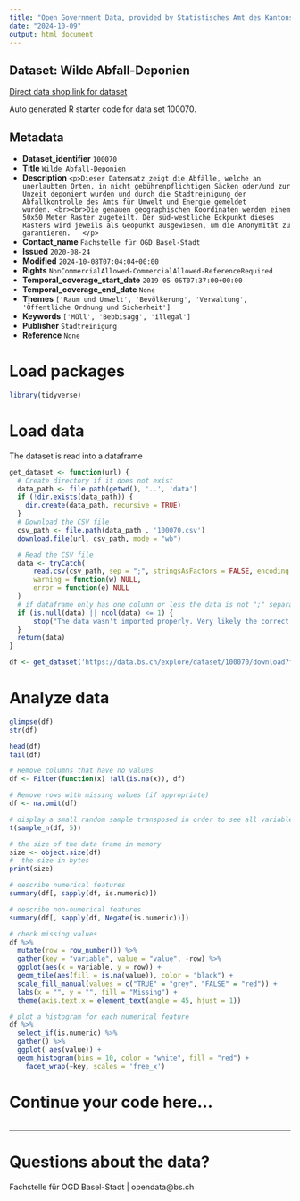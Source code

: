 ```yaml
---
title: "Open Government Data, provided by Statistisches Amt des Kantons Basel-Stadt - Fachstelle OGD"
date: "2024-10-09"
output: html_document
---
```


## Dataset: Wilde Abfall-Deponien

[Direct data shop link for dataset](https://data.bs.ch/explore/dataset/100070)

Auto generated R starter code for data set 100070.

## Metadata

- **Dataset_identifier** `100070`
- **Title** `Wilde Abfall-Deponien`
- **Description** `<p>Dieser Datensatz zeigt die Abfälle, welche an unerlaubten Orten, in nicht gebührenpflichtigen Säcken oder/und zur Unzeit deponiert wurden und durch die Stadtreinigung der Abfallkontrolle des Amts für Umwelt und Energie gemeldet wurden. <br><br>Die genauen geographischen Koordinaten werden einem 50x50 Meter Raster zugeteilt. Der süd-westliche Eckpunkt dieses Rasters wird jeweils als Geopunkt ausgewiesen, um die Anonymität zu garantieren.   </p>`
- **Contact_name** `Fachstelle für OGD Basel-Stadt`
- **Issued** `2020-08-24`
- **Modified** `2024-10-08T07:04:04+00:00`
- **Rights** `NonCommercialAllowed-CommercialAllowed-ReferenceRequired`
- **Temporal_coverage_start_date** `2019-05-06T07:37:00+00:00`
- **Temporal_coverage_end_date** `None`
- **Themes** `['Raum und Umwelt', 'Bevölkerung', 'Verwaltung', 'Öffentliche Ordnung und Sicherheit']`
- **Keywords** `['Müll', 'Bebbisagg', 'illegal']`
- **Publisher** `Stadtreinigung`
- **Reference** `None`


# Load packages

```r

library(tidyverse)
```

# Load data

The dataset is read into a dataframe

```r
get_dataset <- function(url) {
  # Create directory if it does not exist
  data_path <- file.path(getwd(), '..', 'data')
  if (!dir.exists(data_path)) {
    dir.create(data_path, recursive = TRUE)
  }
  # Download the CSV file
  csv_path <- file.path(data_path , '100070.csv')
  download.file(url, csv_path, mode = "wb")

  # Read the CSV file
  data <- tryCatch(
      read.csv(csv_path, sep = ";", stringsAsFactors = FALSE, encoding = "UTF-8"),
      warning = function(w) NULL,
      error = function(e) NULL
  )
  # if dataframe only has one column or less the data is not ";" separated
  if (is.null(data) || ncol(data) <= 1) {
      stop("The data wasn't imported properly. Very likely the correct separator couldn't be found.\nPlease check the dataset manually and adjust the code.")
  }
  return(data)
}
```

```r

df <- get_dataset('https://data.bs.ch/explore/dataset/100070/download?format=csv&timezone=Europe%2FZurich')

```

# Analyze data

```r

glimpse(df)
str(df)

head(df)
tail(df)

```

```r
# Remove columns that have no values
df <- Filter(function(x) !all(is.na(x)), df)

# Remove rows with missing values (if appropriate)
df <- na.omit(df)
```

```r
# display a small random sample transposed in order to see all variables
t(sample_n(df, 5))
```

```r
# the size of the data frame in memory
size <- object.size(df)
#  the size in bytes
print(size)
```

```r
# describe numerical features
summary(df[, sapply(df, is.numeric)])
```

```r
# describe non-numerical features
summary(df[, sapply(df, Negate(is.numeric))])
```

```r
# check missing values
df %>%
  mutate(row = row_number()) %>%
  gather(key = "variable", value = "value", -row) %>%
  ggplot(aes(x = variable, y = row)) +
  geom_tile(aes(fill = is.na(value)), color = "black") +
  scale_fill_manual(values = c("TRUE" = "grey", "FALSE" = "red")) +
  labs(x = "", y = "", fill = "Missing") +
  theme(axis.text.x = element_text(angle = 45, hjust = 1))
```

```r
# plot a histogram for each numerical feature
df %>%
  select_if(is.numeric) %>%
  gather() %>%
  ggplot( aes(value)) +
  geom_histogram(bins = 10, color = "white", fill = "red") +
    facet_wrap(~key, scales = 'free_x')
```

# Continue your code here...

```r

```
------------------------------------------------------------------------

# Questions about the data?

Fachstelle für OGD Basel-Stadt | opendata@bs.ch
